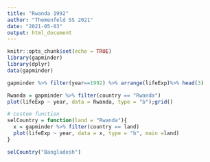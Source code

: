 ```yaml
---
title: "Rwanda 1992"
author: "Themenfeld SS 2021"
date: "2021-05-03"
output: html_document
---
```


```r
knitr::opts_chunk$set(echo = TRUE)
library(gapminder)
library(dplyr)
data(gapminder)
```

```r
gapminder %>% filter(year==1992) %>% arrange(lifeExp)%>% head(3)
```

```r
Rwanda = gapminder %>% filter(country == "Rwanda")
plot(lifeExp ~ year, data = Rwanda, type = "b");grid()

# custom function
selCountry = function(land = "Rwanda"){
  x = gapminder %>% filter(country == land)
  plot(lifeExp ~ year, data = x, type = "b", main =land)
}

selCountry("Bangladesh")
```